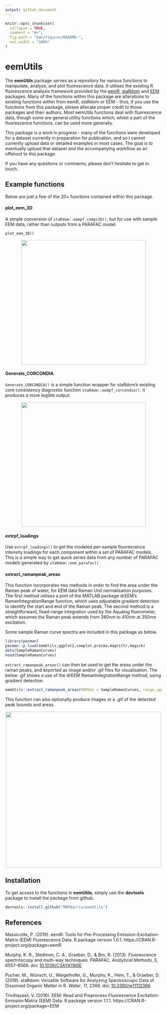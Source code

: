 ```yaml
---
output: github_document
---
```


<!-- README.md is generated from README.Rmd. Please edit that file -->

```r
knitr::opts_chunk$set(
  collapse = TRUE,
  comment = "#>",
  fig.path = "man/figures/README-",
  out.width = "100%"
)
```

# eemUtils

<!-- badges: start -->

<!-- badges: end -->

The **eemUtils** package serves as a repository for various functions to manipulate, analyse, and plot fluorescence data. It utilises the existing R fluorescence analysis framework provided by the [eemR](https://cran.r-project.org/web/packages/eemR/index.html), [staRdom](https://github.com/MatthiasPucher/staRdom) and [EEM](https://CRAN.R-project.org/package=EEM) packages. Many of the functions within this package are alterations to existing functions within from eemR, staRdom or EEM - thus, if you use the functions from this package, please allocate proper credit to those packages and their authors. Most eemUtils functions deal with fluorescence data, though some are general utility functions which, whilst a part of the fluorescence functions, can be used more generally.

This package is a work in progress - many of the functions were developed for a dataset currently in preparation for publication, and so I cannot currently upload data or detailed examples in most cases. The goal is to eventually upload that dataset and the accompanying workflow as an offshoot to this package.

If you have any questions or comments, please don't hesitate to get in touch.

## Example functions

Below are just a few of the 20+ functions contained within this package.

#### plot_eem_3D

A simple conversion of `staRdom::eempf_comps3D()`, but for use with sample EEM data, rather than outputs from a PARAFAC model.

```
plot_eem_3D()
```
<p align="center">
  <img src="man/figures/3D_eem_example.png" height="400px" />
</p>

#### Generate_CORCONDIA

`Generate_CORCONDIA()` is a simple function wrapper for staRdom's existing core consistency diagnostic function `staRdom::eempf_corcondia()`. It produces a more legible output. 

<p align="center">
  <img src="man/figures/generate_CORCONDIA_example.PNG" height="400px" />
</p>

#### extrpf_loadings

Use `extrpf_loadings()` to get the modeled per-sample fluorescence intensity loadings for each component within a set of PARAFAC models. This is a simple way to get quick series data from any number of PARAFAC models generated by `staRdom::eem_parafac()`

#### extract_ramanpeak_areas

This function incorporates two methods in order to find the area under the Raman peak of water, for EEM data Raman Unit normalisation purposes. The first method utilises a port of the MATLAB package drEEM's RamanIntegrationRange function, which uses adjustable gradient detection to identify the start and end of the Raman peak. The second method is a straightforward, fixed-range integration used by the Aqualog fluorometer, which assumes the Raman peak extends from 380nm to 410nm at 350nm excitation.

Some sample Raman curve spectra are included in this package as below.

```r
library(pacman)
pacman::p_load(eemUtils,ggplot2,cowplot,pracma,magrittr,magick)
data(SampleRamanCurves)
head(SampleRamanCurves)
```

`extract_ramanpeak_areas()` can then be used to get the areas under the raman peaks, and exported as image and/or .gif files for visualisation. The below .gif shows a use of the drEEM RamanIntegrationRange method, using gradient detection. 

```r
eemUtils::extract_ramanpeak_areas(RAMdat = SampleRamanCurves, range_upper = 500, method = "RIR", output_dir = NULL, gif = FALSE)
```

This function can also optionally produce images or a .gif of the detected peak bounds and areas.

<p align="center">
  <img src="man/figures/Peaks_RIR.gif" height="500px" />
</p>


## Installation

To get access to the functions in **eemUtils**, simply use the **devtools** package to install the package from github.

```r
devtools::install_github("MRPHarris/eemUtils")
```

## References

Massicotte, P. (2019). eemR: Tools for Pre-Processing Emission-Excitation-Matrix (EEM) Fluorescence Data. R
  package version 1.0.1. https://CRAN.R-project.org/package=eemR

Murphy, K. R., Stedmon, C. A., Graeber, D., & Bro, R. (2013). Fluorescence spectroscopy and multi-way techniques. PARAFAC. _Analytical Methods_, *5*, 6557–6566. doi: [10.1039/C3AY41160E](https://doi.org/10.1039/C3AY41160E)

Pucher, M., Wünsch, U., Weigelhofer, G., Murphy, K., Hein, T., & Graeber, D. (2019). staRdom: Versatile Software for Analyzing Spectroscopic Data of Dissolved Organic Matter in R. _Water_, *11*, 2366. doi: [10.3390/w11112366](https://doi.org/10.3390/w11112366)

Trivittayasil, V. (2016). EEM: Read and Preprocess Fluorescence Excitation-Emission Matrix (EEM) Data. R package
  version 1.1.1. https://CRAN.R-project.org/package=EEM
